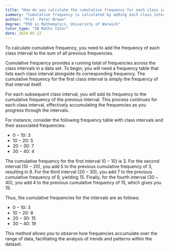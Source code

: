 ```yaml
---
title: "How do you calculate the cumulative frequency for each class interval?"
summary: "Cumulative frequency is calculated by adding each class interval's frequency to the total of all prior frequencies."
author: "Prof. Peter Brown"
degree: "PhD in Mathematics, University of Warwick"
tutor_type: "IB Maths Tutor"
date: 2024-05-22
---
```


To calculate cumulative frequency, you need to add the frequency of each class interval to the sum of all previous frequencies.

Cumulative frequency provides a running total of frequencies across the class intervals in a data set. To begin, you will need a frequency table that lists each class interval alongside its corresponding frequency. The cumulative frequency for the first class interval is simply the frequency of that interval itself.

For each subsequent class interval, you will add its frequency to the cumulative frequency of the previous interval. This process continues for each class interval, effectively accumulating the frequencies as you progress through the intervals.

For instance, consider the following frequency table with class intervals and their associated frequencies:

- $0-10$: $3$
- $10-20$: $5$
- $20-30$: $7$
- $30-40$: $4$

The cumulative frequency for the first interval ($0-10$) is $3$. For the second interval ($10-20$), you add $5$ to the previous cumulative frequency of $3$, resulting in $8$. For the third interval ($20-30$), you add $7$ to the previous cumulative frequency of $8$, yielding $15$. Finally, for the fourth interval ($30-40$), you add $4$ to the previous cumulative frequency of $15$, which gives you $19$.

Thus, the cumulative frequencies for the intervals are as follows:

- $0-10$: $3$
- $10-20$: $8$
- $20-30$: $15$
- $30-40$: $19$

This method allows you to observe how frequencies accumulate over the range of data, facilitating the analysis of trends and patterns within the dataset.
    